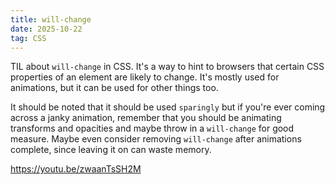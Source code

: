 ```yaml
---
title: will-change
date: 2025-10-22
tag: CSS
---
```


TIL about `will-change` in CSS. It's a way to hint to browsers that certain CSS properties of an element
are likely to change. It's mostly used for animations, but it can be used for other things too.

It should be noted that it should be used `sparingly` but if you're ever coming across a janky animation,
remember that you should be animating transforms and opacities and maybe throw in a `will-change` for good measure.
Maybe even consider removing `will-change` after animations complete, since leaving it on can waste memory.

https://youtu.be/zwaanTsSH2M
